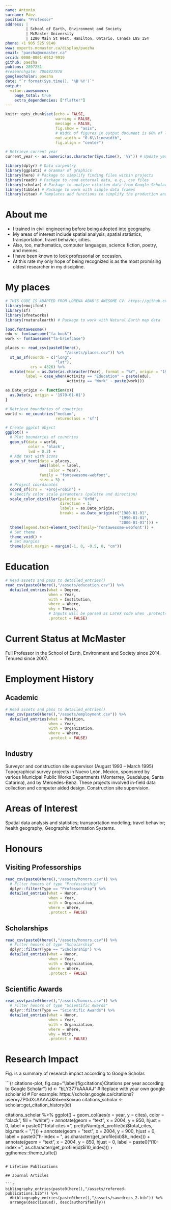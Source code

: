 ```yaml
---
name: Antonio
surname: Páez
position: "Professor"
address: |
         | School of Earth, Environment and Society
         | McMaster University
         | 1280 Main St West, Hamilton, Ontario, Canada L8S 1S4
phone: +1 905 525 9140
www: experts.mcmaster.ca/display/paezha
email: "paezha@mcmaster.ca"
orcid: 0000-0001-6912-9919
github: paezha
publons: 2897251
#researchgate: 7004827878
googlescholar: paezha
date: "`r format(Sys.time(), '%B %Y')`"
output: 
  vitae::awesomecv:
    page_total: true
    extra_dependencies: ["flafter"]
---
```


```r
knitr::opts_chunk$set(echo = FALSE, 
                      warning = FALSE, 
                      message = FALSE,
                      fig.show = "asis", 
                      # Width of figures in output document is 60% of linewidth
                      out.width = "0.6\\linewidth", 
                      fig.align = "center")
```

```r
# Retrieve current year
current_year <- as.numeric(as.character(Sys.time(), '%Y')) # Update year
```

```r
library(dplyr) # Data carpentry
library(ggplot2) # Grammar of graphics
library(here) # Package to simplify finding files within projects
library(readr) # Package to read external data, e.g., csv files
library(scholar) # Package to analyze citation data from Google Scholar
library(tibble) # Package to work with simple data frames
library(vitae) # Templates and functions to simplify the production and maintenance of curriculum vitae.
```

# About me

* I trained in civil engineering before being adopted into geography.
* My areas of interest include spatial analysis, spatial statistics, transportation, travel behavior, cities.
* Also, too, mathematics, computer languages, science fiction, poetry, and memes.
* I have been known to look professorial on occasion.
* At this rate my only hope of being recognized is as the most promising oldest researcher in my discipline.


# My places

```r
# THIS CODE IS ADAPTED FROM LORENA ABAD'S AWESOME CV: https://github.com/loreabad6/R-CV
library(emojifont)
library(sf)
library(sfnetworks)
library(rnaturalearth) # Package to work with Natural Earth map data

load.fontawesome()
edu <- fontawesome("fa-book")
work <- fontawesome("fa-briefcase")

places <- read_csv(paste0(here(),
                          "/assets/places.csv")) %>%
  st_as_sf(coords = c("long",
                      "lat"), 
           crs = 4326) %>%
  mutate(Year = as.Date(as.character(Year), format = "%Y", origin = "1970-01-01"),
         label = case_when(Activity == "Education" ~ paste(edu),
                           Activity == "Work" ~ paste(work)))

as.Date_origin <- function(x){
  as.Date(x, origin = '1970-01-01')
}

# Retrieve boundaries of countries
world <- ne_countries("medium", 
                      returnclass = 'sf')

# Create ggplot object
ggplot() +
  # Plot boundaries of countries
  geom_sf(data = world, 
          color = 'black', 
          lwd = 0.2) +
  # Add text with icons
  geom_sf_text(data = places,
               aes(label = label,
                   color = Year),
               family = "fontawesome-webfont",
               size = 3) +
  # Project coordinates
  coord_sf(crs = '+proj=robin') +
  # Specify color scale parameters (palette and direction)
  scale_color_distiller(palette = "OrRd",
                        direction = 1,
                        labels = as.Date_origin,
                        breaks = as.Date_origin(c("1980-01-01", 
                                                  "1990-01-01", 
                                                  "2000-01-01"))) +
  theme(legend.text=element_text(family='fontawesome-webfont')) +
  # Set theme
  theme_void() +
  # Set margins
  theme(plot.margin = margin(-1, 0, -0.5, 0, "cm"))
```


# Education

```r
# Read assets and pass to detailed_entries()
read_csv(paste0(here(),"/assets/education.csv")) %>% 
  detailed_entries(what = Degree, 
                   when = Year, 
                   with = Institution,
                   where = Where, 
                   why = Thesis,
                   # Inputs will be parsed as LaTeX code when .protect=FALSE
                   .protect = FALSE)
```

# Current Status at McMaster

Full Professor in the School of Earth, Environment and Society since 2014. Tenured since 2007.

# Employment History

## Academic

```r
# Read assets and pass to detailed_entries()
read_csv(paste0(here(),"/assets/employment.csv")) %>% 
  detailed_entries(what = Position, 
                   when = Year, 
                   with = Organization,
                   where = Where,
                   .protect = FALSE)
```

## Industry

Surveyor and construction site supervisor (August 1993 – March 1995) Topographical
survey projects in Nuevo León, Mexico, sponsored by various Municipal Public Works Departments (Monterrey, Guadalupe, Santa Catarina), and by Mercedes-Benz. These projects involved in-field data collection and computer aided design. Construction site supervision.

\newpage

# Areas of Interest

Spatial data analysis and statistics; transportation modeling; travel behavior; health geography; Geographic Information Systems.

# Honours

## Visiting Professorships

```r
read_csv(paste0(here(),"/assets/honors.csv")) %>%
  # Filter honors of type "Professorship"
  dplyr::filter(Type == "Professorship") %>% 
  detailed_entries(what = Honor, 
                   when = Year, 
                   with = Organization,
                   where = Where,
                   .protect = FALSE)
```

## Scholarships

```r
read_csv(paste0(here(),"/assets/honors.csv")) %>%
  # Filter honors of type "Scholarship"
  dplyr::filter(Type == "Scholarship") %>% 
  detailed_entries(what = Honor, 
                   when = Year, 
                   with = Organization,
                   where = Where,
                   .protect = FALSE)
```

## Scientific Awards

```r
read_csv(paste0(here(),"/assets/honors.csv")) %>%
  # Filter honors of type "Scientific Awards"
  dplyr::filter(Type == "Scientific Awards") %>% 
  detailed_entries(what = Honor, 
                   when = Year, 
                   with = Organization,
                   where = Where,
                   why = With,
                   .protect = FALSE)
```

# Research Impact

Fig. \ref{fig:citations} is a summary of research impact according to Google Scholar.

```{r citations-plot, fig.cap="\\label{fig:citations}Citations per year according to Google Scholar"}
id <- "bLY377kAAAAJ" # Replace with your own google scholar id
# For example: https://scholar.google.ca/citations?user=yZP0dXsAAAAJ&hl=en&oi=ao
citations_scholar <- scholar::get_citation_history(id)

citations_scholar %>%
  ggplot() + 
  geom_col(aes(x = year, 
               y = cites),
           color = "black",
           fill = "white") + 
  annotate(geom = "text", 
           x = 2004, 
           y = 950, 
           hjust = 0,
           label = paste0("Total cites = ", 
                          prettyNum(get_profile(id)$total_cites, big.mark = ","))) +
  annotate(geom = "text", 
           x = 2004, 
           y = 900, 
           hjust = 0,
           label = paste0("h-index = ", 
                          as.character(get_profile(id)$h_index))) +
  annotate(geom = "text", 
           x = 2004, 
           y = 850, 
           hjust = 0,
           label = paste0("i10-index = ", 
                          as.character(get_profile(id)$i10_index))) +
  ggthemes::theme_tufte()
```

# Lifetime Publications

## Journal Articles

```r
bibliography_entries(paste0(here(),"/assets/refereed-publications.bib")) %>%
  #bibliography_entries(paste0(here(),"/assets/savedrecs_2.bib")) %>%
  arrange(desc(issued), desc(author$family))
```
